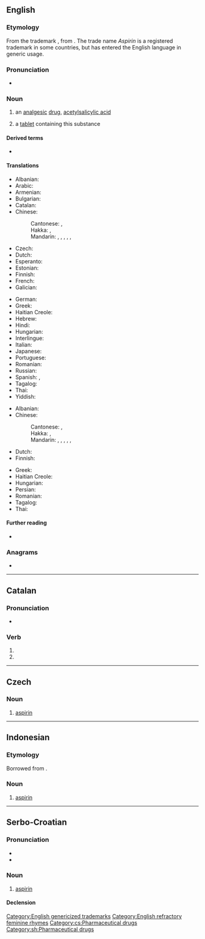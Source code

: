 {{also|Aspirin}}
==English==

===Etymology===
From the {{der|en|de|-}} trademark {{m|de|Aspirin}}, from {{m|de|[[acetylierte]] [[Spirsäure]]|lit=[[acetylated]] [[spiraeic acid]]}}. The trade name ''Aspirin'' is a registered trademark in some countries, but has entered the English language in generic usage.

===Pronunciation===
* {{IPA|/ˈæspɹɪn/|/ˈæspɪɹɪn/|lang=en}}

===Noun===
{{en-noun|~}}

# {{lb|en|uncountable|pharmaceutical drug}} an [[analgesic]] [[drug]], [[acetylsalicylic acid]]
#: {{syn|en|acetylsalicylic acid|ASA}}
#: {{hypernyms|en|NSAID}}
#: {{coordinate terms|en|[[Tylenol]]/[[tylenol]]|paracetamol|acetaminophen|ibuprofen|codeine}}
# {{lb|en|countable}} a [[tablet]] containing this substance

====Derived terms====
* {{l|en|aspirinate}}

====Translations====
{{trans-top|analgesic drug}}
* Albanian: {{t+|sq|aspirinë}}
* Arabic: {{t+|ar|أَسْبِرِين|m}}
* Armenian: {{t+|hy|ասպիրին}}
* Bulgarian: {{t|bg|аспири́н|m}}
* Catalan: {{t|ca|aspirina|f}}
* Chinese:
*: Cantonese: {{t|yue|阿士匹靈}}, {{t|yue|阿士匹灵|tr=aa3 si6 pat1 ling4}}
*: Hakka: {{t|hak|阿斯匹靈}}, {{t|hak|阿斯匹灵|tr=à-sṳ-phi-lín}}
*: Mandarin: {{t+|cmn|阿斯匹靈}}, {{t+|cmn|阿斯匹灵|tr=āsīpīlíng, āsīpǐlíng}}, {{t+|cmn|阿司匹靈}}, {{t+|cmn|阿司匹灵|tr=āsīpīlíng, āsīpǐlíng}}, {{t+|cmn|阿司匹林|tr=āsīpǐlín, āsīpīlín}}, {{t+|cmn|阿斯匹林|tr=āsīpīlín, āsīpǐlín}}
* Czech: {{t|cs|aspirin|m}}
* Dutch: {{t+|nl|aspirine}}
* Esperanto: {{t|eo|aspirino}}
* Estonian: {{t|et|aspiriin}}
* Finnish: {{t+|fi|aspiriini}}
* French: {{t+|fr|aspirine|f}}
* Galician: {{t+|gl|aspirina|f}}
{{trans-mid}}
* German: {{t+|de|Aspirin|n}}
* Greek: {{t+|el|ασπιρίνη|f}}
* Haitian Creole: {{t|ht|aspirin}}
* Hebrew: {{t|he|אַסְפִּירִין|m|tr=aspirín}}
* Hindi: {{t|hi|एस्पिरिन|m}}
* Hungarian: {{t+|hu|aszpirin}}
* Interlingue: {{t|ie|aspirine}}
* Italian: {{t+|it|aspirina|f}}
* Japanese: {{t|ja|アスピリン|tr=asupirin}}
* Portuguese: {{t+|pt|aspirina|f}}
* Romanian: {{t+|ro|aspirină|f}}
* Russian: {{t+|ru|аспири́н|m}}
* Spanish: {{t+|es|aspirina|f}}, {{t|es|aspirinar|f}}
* Tagalog: {{t|tl|aspirina}}
* Thai: {{t|th|แอสไพริน}}
* Yiddish: {{t|yi|אַספּירין|f}}
{{trans-bottom}}

{{trans-top|tablet containing acetylsalicylic acid}}
* Albanian: {{t+|sq|aspirinë}}
* Chinese:
*: Cantonese: {{t|yue|阿士匹靈}}, {{t|yue|阿士匹灵|tr=aa3 si6 pat1 ling4}}
*: Hakka: {{t|hak|阿斯匹靈}}, {{t|hak|阿斯匹灵|tr=à-sṳ-phi-lín}}
*: Mandarin: {{t+|cmn|阿斯匹靈}}, {{t+|cmn|阿斯匹灵|tr=āsīpīlíng, āsīpǐlíng}}, {{t+|cmn|阿司匹靈}}, {{t+|cmn|阿司匹灵|tr=āsīpīlíng, āsīpǐlíng}}, {{t+|cmn|阿司匹林|tr=āsīpǐlín, āsīpīlín}}, {{t+|cmn|阿斯匹林|tr=āsīpīlín, āsīpǐlín}}
* Dutch: {{t+|nl|aspirientje|n}}
* Finnish: {{t+|fi|aspiriini}}
{{trans-mid}}
* Greek: {{t+|el|ασπιρίνη|f}}
* Haitian Creole: {{t|ht|aspirin}}
* Hungarian: {{t+|hu|aszpirin}}
* Persian: {{t+|fa|آسپرین}}
* Romanian: {{t+|ro|aspirină|f}}
* Tagalog: {{t|tl|aspirina}}
* Thai: {{t|th|แอสไพริน}}
{{trans-bottom}}

====Further reading====
* {{pedialite}}

===Anagrams===
* {{anagrams|en|a=aiinprs|Piranis|in pairs}}

[[Category:English genericized trademarks]]
[[Category:English refractory feminine rhymes]]

----

==Catalan==

===Pronunciation===
* {{ca-IPA}}

===Verb===
{{head|ca|verb form}}

# {{ca-verb form of|p=3|n=pl|t=pres|m=sub|aspirar}}
# {{ca-verb form of|p=3|n=pl|m=impr|aspirar}}

----

==Czech==

===Noun===
{{cs-noun|g=m}}

# [[#English|aspirin]]

[[Category:cs:Pharmaceutical drugs]]

----

==Indonesian==

===Etymology===
Borrowed from {{bor|id|nl|aspirine}}.

===Noun===
{{id-noun}}

# [[#English|aspirin]]

----

==Serbo-Croatian==

===Pronunciation===
* {{IPA|/aspǐriːn/|lang=sh}}
* {{hyphenation|a|spi|rin|lang=sh}}

===Noun===
{{sh-noun|g=m|head=aspìrīn}}

# [[#English|aspirin]]

====Declension====
{{sh-decl-noun-unc|aspìrīn
|aspirína
|aspirinu
|aspirin
|aspirine
|aspirinu
|aspirinom
}}

[[Category:sh:Pharmaceutical drugs]]
